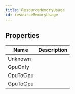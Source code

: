 ```yaml
---
title: ResourceMemoryUsage
id: resourceMemoryUsage
---
```


## Properties

| Name | Description |
| - | - |
| Unknown |  |
| GpuOnly |  |
| CpuToGpu |  |
| GpuToCpu |  |
